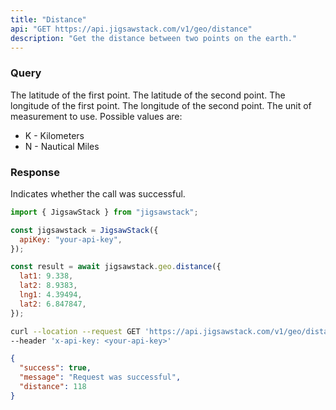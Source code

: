 ```yaml
---
title: "Distance"
api: "GET https://api.jigsawstack.com/v1/geo/distance"
description: "Get the distance between two points on the earth."
---
```


### Query

<ParamField query="lat1" type="string" required>
  The latitude of the first point.
</ParamField>

<ParamField query="lat2" type="string" required>
  The latitude of the second point.
</ParamField>

<ParamField query="lng1" type="string" required>
  The longitude of the first point.
</ParamField>

<ParamField query="lng2" type="string" required>
  The longitude of the second point.
</ParamField>

<ParamField query="unit" type="string" default="K">
  The unit of measurement to use. Possible values are:
  <ul>
    <li>K - Kilometers</li>
    <li>N - Nautical Miles</li>
  </ul>
</ParamField>

<Snippet file="header.mdx" />

### Response

<ResponseField name="success" type="boolean">
  Indicates whether the call was successful.
</ResponseField>

<RequestExample>

```javascript Node.js
import { JigsawStack } from "jigsawstack";

const jigsawstack = JigsawStack({
  apiKey: "your-api-key",
});

const result = await jigsawstack.geo.distance({
  lat1: 9.338,
  lat2: 8.9383,
  lng1: 4.39494,
  lat2: 6.847847,
});
```

```bash cURL
curl --location --request GET 'https://api.jigsawstack.com/v1/geo/distance?lat1=9.338&lat2=8.9383&lng1=4.39494&lng2=6.847847' \
--header 'x-api-key: <your-api-key>'
```

</RequestExample>

<ResponseExample>

```json Response
{
  "success": true,
  "message": "Request was successful",
  "distance": 118
}
```

</ResponseExample>
